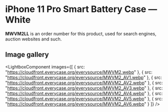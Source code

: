 
# iPhone 11 Pro Smart Battery Case — White

<Callout type='info' emoji='👉🏻'>**MWVM2LL** is an order number for this product, used for search engines, auction websites and such.</Callout>

## Image gallery

<LightboxComponent
    images={[
      {
        src: "https://cloudfront.everycase.org/everysource/MWVM2.webp"
      },
      {
        src: "https://cloudfront.everycase.org/everysource/MWVM2_AV1.webp"
      },
      {
        src: "https://cloudfront.everycase.org/everysource/MWVM2_AV2.webp"
      },
      {
        src: "https://cloudfront.everycase.org/everysource/MWVM2_AV3.webp"
      },
      {
        src: "https://cloudfront.everycase.org/everysource/MWVM2_AV4.webp"
      },
      {
        src: "https://cloudfront.everycase.org/everysource/MWVM2_AV5.webp"
      },
      {
        src: "https://cloudfront.everycase.org/everysource/MWVM2_AV6.webp"
      }
    ]}
  />
